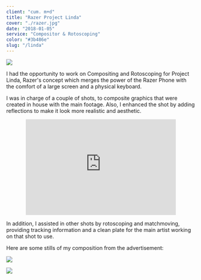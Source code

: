 ```yaml
---
client: "cum. m+d"
title: "Razer Project Linda"
cover: "./razer.jpg"
date: "2018-01-05"
service: "Compositor & Rotoscoping"
color: "#3b486e"
slug: "/linda"
---
```


![](./linda.jpg)

I had the opportunity to work on Compositing and Rotoscoping for Project Linda, Razer's concept which merges the power of the Razer Phone with the comfort of a large screen and a physical keyboard. 

I was in charge of a couple of shots, to composite graphics that were created in house with the main footage. Also, I enhanced the shot by adding reflections to make it look more realistic and aesthetic.

<center><iframe src="https://player.vimeo.com/video/252664844" width="400" height="255" frameborder="0" allow="autoplay; fullscreen" allowfullscreen></iframe></center>

In addition, I assisted in other shots by rotoscoping and matchmoving, providing tracking information and a clean plate for the main artist working on that shot to use.

Here are some stills of my composition from the advertisement:


![](./linda2.jpg)

![](./linda1.jpg)

